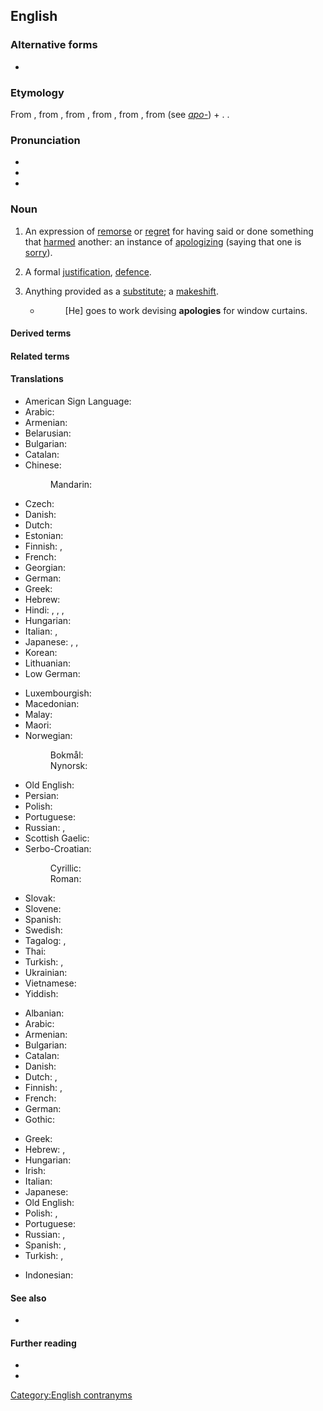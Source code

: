 ==English==
{{wikipedia}}

===Alternative forms===
* {{l|en|apologie}} {{qualifier|archaic}}

===Etymology===
From {{bor|en|fr|apologie}}, from {{der|en|LL.|apologia}}, from {{der|en|grc|ἀπολογία||a speech in defence}}, from {{m|grc|ἀπολογοῦμαι||I speak in my defense}}, from {{m|grc|ἀπόλογος||an account, story}}, from {{m|grc|ἀπό||from, off}} (see ''[[apo-]]'') + {{m|grc|λόγος||speech}}. {{doublet|en|apologia}}.

===Pronunciation===
* {{IPA|en|/əˈpɒl.ə.dʒi/}}
* {{audio|en|en-us-apology.ogg|Audio (US)}}
* {{rhymes|en|ɒlədʒi|s=4}}

===Noun===
{{en-noun}}

# An expression of [[remorse]] or [[regret]] for having said or done something that [[harm]]ed another: an instance of [[apologize|apologizing]] (saying that one is [[sorry]]).
#: {{ux|en|What he said really hurt my feelings, but his '''apology''' sounded so sincere that I couldn't help but forgive him.}}
#: {{ux|en|The CEO made a public '''apology''' for the scandal, and promised full cooperation with the authorities.}}
# A formal [[justification]], [[defence]].
#: {{ux|en|The '''Apology''' of Socrates.}}
#: {{syn|en|apologia}}
# Anything provided as a [[substitute]]; a [[makeshift]].
#: {{ux|en|a poor '''apology''' for a hotel room}}
#* {{RQ:Dickens Bleak House|20}}
#*: [He] goes to work devising '''apologies''' for window curtains.

====Derived terms====
{{der3|en
|my apology|non-apology|non-apology apology|nonapology apology|pre-apology
|apologian
|apologist
|apologize
|apologizer
|preapology
}}

====Related terms====
{{col3|en
|apologetic
|apologetics
|apologia
}}

====Translations====
{{trans-top|an expression of regret}}
* American Sign Language: {{t|ase|A@Chest-PalmBack CirclesVert}}
* Arabic: {{t|ar|اِعْتِذَار|m}}
* Armenian: {{t+|hy|ներողություն}}
* Belarusian: {{t|be|прабачэ́нне|n}}
* Bulgarian: {{t+|bg|извине́ние|n}}
* Catalan: {{t|ca|disculpa|f}}
* Chinese:
*: Mandarin: {{t+|cmn|抱歉|tr=bàoqiàn}}
* Czech: {{t+|cs|omluva|f}}
* Danish: {{t|da|undskyldning|c}}
* Dutch: {{t+|nl|verontschuldiging|f}}
* Estonian: {{t|et|vabandus}}
* Finnish: {{t+|fi|anteeksipyyntö}}, {{t|fi|pahoittelu}}
* French: {{t+|fr|excuse|f}}
* Georgian: {{t|ka|ბოდიში}}
* German: {{t+|de|Entschuldigung|f}}
* Greek: {{t+|el|συγγνώμη|f}}
* Hebrew: {{t+|he|הִתְנַצְּלוּת|f|tr=hitnatslút}}
* Hindi: {{t+|hi|क्षमा|m}}, {{t|hi|क्षमायाचना|?}}, {{t|hi|दोर्षस्वीकार|?}}, {{t|hi|माफ़ी|?}}
* Hungarian: {{t+|hu|bocsánatkérés}}
* Italian: {{t+|it|apologia|f}}, {{t+|it|scuse|f-p}}
* Japanese: {{t|ja|詫び|tr=わび, wabi}}, {{t|ja|侘び|tr=わび, wabi}}, {{t+|ja|謝罪|tr=しゃざい, shazai}}
* Korean: {{t+|ko|사과(謝過)}}
* Lithuanian: {{t+|lt|atsiprašymas|m}}
* Low German: {{t|de|Entschülligunge|f}} {{q|Paderbornisch}}
{{trans-mid}}
* Luxembourgish: {{t|lb|Entschëllegung|f}}
* Macedonian: {{t|mk|извинение|n}}
* Malay: {{t|ms|permintaan maaf}}
* Maori: {{t|mi|whakapāha}}
* Norwegian:
*: Bokmål: {{t|nb|unnskyldning|m|f}}
*: Nynorsk: {{t|nn|unnskyldning|f}}
* Old English: {{t|ang|lādung|f}}
* Persian: {{t+|fa|پوزش|tr=puzeš}}
* Polish: {{t+|pl|przeprosiny|p}}
* Portuguese: {{t+|pt|desculpa|f}}
* Russian: {{t+|ru|извине́ние|n}}, {{t+|ru|проще́ние|n}}
* Scottish Gaelic: {{t|gd|leisgeul|m}}
* Serbo-Croatian:
*: Cyrillic: {{t|sh|извиње́ње|n}}
*: Roman: {{t+|sh|izvinjénje|n}}
* Slovak: {{t|sk|ospravedlnenie|n}}
* Slovene: {{t|sl|opravičilo|n}}
* Spanish: {{t+|es|disculpa|f}}
* Swedish: {{t+|sv|ursäkt|c}}
* Tagalog: {{t|tl|patawad}}, {{t+|tl|paumanhin}}
* Thai: {{t|th|บทแถลง|tr=bòt-tà-lɛ̌ɛng}}
* Turkish: {{t+|tr|itizar}}, {{t+|tr|özür}}
* Ukrainian: {{t|uk|ви́бачення|n}}
* Vietnamese: {{t+|vi|xin lỗi|alt=sự xin lỗi}}
* Yiddish: {{t|yi|אַנטשולדיקונג|f}}
{{trans-bottom}}

{{trans-top|formal justification, defence}}
* Albanian: {{t+|sq|apologji}}
* Arabic: {{t+|ar|دِفَاع|m}}
* Armenian: {{t+|hy|պաշտպանական}}
* Bulgarian: {{t+|bg|оправда́ние|n}}
* Catalan: {{t|ca|apologia|f}}
* Danish: {{t|da|forsvar|n}}
* Dutch: {{t+|nl|verweer|n}}, {{t+|nl|apologie|f}}
* Finnish: {{t+|fi|puolustus}}, {{t|fi|puolustuskirjoitus}}
* French: {{t+|fr|apologie|f}}
* German: {{t+|de|Apologie|f}}
* Gothic: {{t|got|𐍃𐌿𐌽𐌾𐍉𐌽𐍃|f}}
{{trans-mid}}
* Greek: {{t+|el|απολογία|f}}
* Hebrew: {{t|he|הִצְטַדְּקוּת|f|tr=hitstadkút}}, {{t+|he|הִתְנַצְּלוּת|f|tr=hitnatslút}}
* Hungarian: {{t+|hu|védőbeszéd}}
* Irish: {{t|ga|apalacht|f}}
* Italian: {{t+|it|apologia|f}}
* Japanese: {{t+|ja|弁明|tr=べんめい, benmei}}
* Old English: {{t|ang|lādung|f}}
* Polish: {{t+|pl|apologia|f}}, {{t|pl|apologetyka|f}}
* Portuguese: {{t+|pt|apologia|f}}
* Russian: {{t+|ru|оправда́ние|n}}, {{t+|ru|извине́ние|n}}
* Spanish: {{t+|es|disculpa|f}}, {{t+|es|excusa|f}}
* Turkish: {{t|tr|savunca}}, {{t+|tr|müdafaa}}
{{trans-bottom}}

{{checktrans-top}}
{{trans-mid}}
* Indonesian: {{t+check|id|maaf}}
{{trans-bottom}}

====See also====
* {{l|en|remorse}}

====Further reading====
* {{R:Webster 1913}}
* {{R:Century 1911}}

[[Category:English contranyms]]